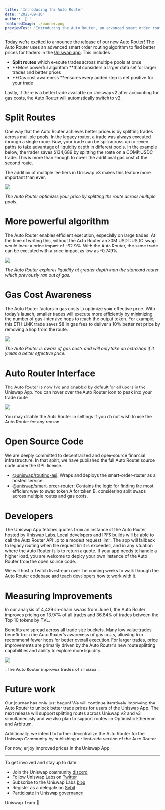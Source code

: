 ```yaml
---
title: 'Introducing the Auto Router'
date: '2021-09-16'
author: '🦄 '
featuredImage: ./banner.png
previewText: 'Introducing the Auto Router, an advanced smart order routing algorithm to find better prices for traders in the Uniswap app'
---
```


Today we’re excited to announce the release of our new Auto Router! The Auto Router uses an advanced smart order routing algorithm to find better prices for traders in the [Uniswap app](http://app.uniswap.org). This includes:

- **Split routes** which execute trades across multiple pools at once
- **More powerful algorithm **that considers a larger data set for larger trades and better prices
- **Gas cost awareness **ensures every added step is net positive for your trade

Lastly, if there is a better trade available on Uniswap v2 after accounting for gas costs, the Auto Router will automatically switch to v2.

# Split Routes

One way that the Auto Router achieves better prices is by splitting trades across multiple pools. In the legacy router, a trade was always executed through a single route. Now, your trade can be split across up to seven paths to take advantage of liquidity depth in different pools. In the example below, the trader saves \$134,689 by splitting the route on a COMP:USDC trade. This is more than enough to cover the additional gas cost of the second route.

The addition of multiple fee tiers in Uniswap v3 makes this feature more important than ever.

![](./split_routes.png)

_The Auto Router optimizes your price by splitting the route across multiple pools._

# More powerful algorithm

The Auto Router enables efficient execution, especially on large trades. At the time of writing this, without the Auto Router an 80M USDT:USDC swap would incur a price impact of -62.9%. With the Auto Router, the same trade can be executed with a price impact as low as -0.749%.

![](.//explore.png)

_The Auto Router explores liquidity at greater depth than the standard router which previously ran out of gas._

# Gas Cost Awareness

The Auto Router factors in gas costs to optimize your effective price. With today’s launch, smaller trades will execute more efficiently by minimizing the number of gas-intensive hops to reach the output token. For example, this ETH:LINK trade saves \$8 in gas fees to deliver a 10% better net price by removing a hop from the route.

![](./gas.png)

_The Auto Router is aware of gas costs and will only take an extra hop if it yields a better effective price._

# Auto Router Interface

The Auto Router is now live and enabled by default for all users in the Uniswap App. You can hover over the Auto Router icon to peak into your trade route.

![](./demo.gif)

You may disable the Auto Router in settings if you do not wish to use the Auto Router for any reason.

# Open Source Code

We are deeply committed to decentralized and open-source financial infrastructure. In that spirit, we have published the full Auto Router source code under the GPL license.

- [@uniswap/routing-api](https://github.com/Uniswap/routing-api): Wraps and deploys the smart-order-router as a hosted service.
- [@uniswap/smart-order-router](https://github.com/Uniswap/smart-order-router): Contains the logic for finding the most efficient way to swap token A for token B, considering split swaps across multiple routes and gas costs.

# Developers

The Uniswap App fetches quotes from an instance of the Auto Router hosted by Uniswap Labs. Local developers and IPFS builds will be able to call the Auto Router API up to a modest request limit. The app will fallback to legacy routing when the request limit is exceeded, and in any situation where the Auto Router fails to return a quote. If your app needs to handle a higher load, you are welcome to deploy your own instance of the Auto Router from the open source code.

We will host a Twitch livestream over the coming weeks to walk through the Auto Router codebase and teach developers how to work with it.

# Measuring Improvements

In our analysis of 4,429 on-chain swaps from June 1, the Auto Router improves pricing on 13.97% of all trades and 36.84% of trades between the Top 10 tokens by TVL.

Benefits are spread across all trade size buckets. Many low value trades benefit from the Auto Router’s awareness of gas costs, allowing it to recommend fewer hops for better overall execution. For larger trades, price improvements are primarily driven by the Auto Router’s new route splitting capabilities and ability to explore more liquidity.

![](./performance.png)

_The Auto Router improves trades of all sizes _

# Future work

Our journey has only just begun! We will continue iteratively improving the Auto Router to unlock better trade prices for users of the Uniswap App. The next release will support splitting routes across Uniswap v2 and v3 simultaneously and we also plan to support routes on Optimistic Ethereum and Arbitrum.

Additionally, we intend to further decentralize the Auto Router for the Uniswap Community by publishing a client-side version of the Auto Router.

For now, enjoy improved prices in the Uniswap App!

---

To get involved and stay up to date:

- Join the Uniswap community [discord](https://discord.com/invite/FCfyBSbCU5)
- Follow Uniswap Labs on [Twitter](https://twitter.com/Uniswap)
- Subscribe to the Uniswap Labs [blog](https://uniswap.org/rss.xml)
- Register as a delegate on [Sybil](https://sybil.org/#/delegates/uniswap)
- Participate in Uniswap [governance](https://gov.uniswap.org/)

Uniswap Team 🦄
